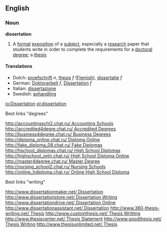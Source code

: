==English==
===Noun===
'''dissertation'''

# A [[formal]] [[exposition]] of a [[subject]], especially a [[research]] paper that students write in order to complete the requirements for a [[doctoral]] [[degree]]; a [[thesis]]

====Translations====
*Dutch: [[proefschrift]] ''n'', [[thesis]] ''f'' ([[Flemish]]), [[dissertatie]] ''f''
*German: [[Doktorarbeit]] ''f'', [[Dissertation]] ''f''
*Italian: [[dissertazione]]
*Swedish: [[avhandling]]

[[io:Dissertation]]
[[pl:dissertation]]


Best links "degrees"

[[http://accountingschl2.chat.ru/ Accounting Schools]]
[[http://accredited4degre.chat.ru/ Accredited Degrees]]
[[http://business4degree.chat.ru/ Business Degrees]]
[[http://diploma_online.chat.ru/ Diploma Online]]
[[http://fake_diploma_08.chat.ru/ Fake Diplomas]]
[[http://hschool_diplomas.chat.ru/ High School Diplomas]]
[[http://highschool_onln.chat.ru/ High School Diploma Online]]
[[http://master4degree.chat.ru/ Master Degree]]
[[http://nursing_school2.chat.ru/ Nursing Schools]]
[[http://online_hdiploma.chat.ru/ Online High School Diploma]]

Best links "writing"

[[http://www.dissertationmaker.net/ Dissertation]]
[[http://www.dissertationstore.net/ Dissertation Writing]]
[[http://www.dissertationdrive.net/  Dissertation Online]]
[[http://www.dissertationassistant.net/ Dissertation]]
[[http://www.360-thesis-writing.net/ Thesis]]
[[http://www.customthesis.net/ Thesis Writitng]]
[[http://www.thesiscenter.net/ Thesis Statement]]
[[http://www.goodthesis.net/ Thesis Writing]]
[[http://www.thesisunlimited.net/ Thesis]]